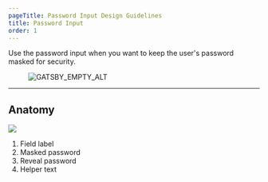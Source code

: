 ```yaml
---
pageTitle: Password Input Design Guidelines
title: Password Input
order: 1
---
```



<PageContent componentName="password_input" type="design">

<LeadParagraph>
  Use the password input when you want to keep the user's password masked for security.
</LeadParagraph>

<figure>
  <div class="image-container">
    <img src="../../images/inputs/password-input-example.png" alt="GATSBY_EMPTY_ALT" />
  </div>
</figure>

---

## Anatomy

![](../../images/inputs/password-input-anatomy.png)

1. Field label
1. Masked password
1. Reveal password
1. Helper text

</PageContent>
